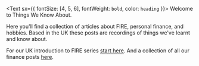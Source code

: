 <!-- <img src={require("./toucan-svgrepo-com.svg")} style={{width: "50%", height: "auto", marginLeft: "auto", marginRight: "auto", stroke: "white", strokeWidth: "10"}} />


<div style={{margin: "0 auto"}}>
    <img src={require("./toucan-svgrepo-com.svg")} style={{width: "50%", height: "auto"}} />
</div> -->

<!-- var twkaStyle = {
width: "50%", height: "auto", marginLeft: "auto", marginRight: "auto", stroke: "white", strokeWidth: "10",
};

<img src={require("./toucan-svgrepo-com.svg")} style={{twkaStyle}} /> -->

<Text sx={{ fontSize: [4, 5, 6], fontWeight: `bold`, color: `heading` }}>
  Welcome to Things We Know About.
</Text>

Here you'll find a collection of articles about FIRE, personal finance, and hobbies. Based in the UK these posts are recordings of things we've learnt and know about.

For our UK introduction to FIRE series [start here](https://twka.netlify.com/tags/fire).
And a collection of all our finance posts [here](https://twka.netlify.com/tags/finance).